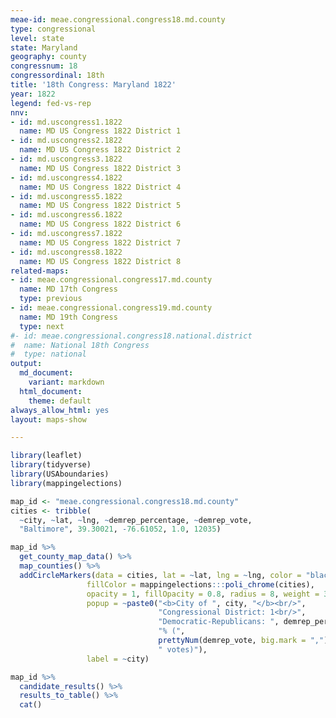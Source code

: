 ```yaml
---
meae-id: meae.congressional.congress18.md.county
type: congressional
level: state
state: Maryland
geography: county
congressnum: 18
congressordinal: 18th
title: '18th Congress: Maryland 1822'
year: 1822
legend: fed-vs-rep
nnv:
- id: md.uscongress1.1822
  name: MD US Congress 1822 District 1
- id: md.uscongress2.1822
  name: MD US Congress 1822 District 2
- id: md.uscongress3.1822
  name: MD US Congress 1822 District 3
- id: md.uscongress4.1822
  name: MD US Congress 1822 District 4
- id: md.uscongress5.1822
  name: MD US Congress 1822 District 5
- id: md.uscongress6.1822
  name: MD US Congress 1822 District 6
- id: md.uscongress7.1822
  name: MD US Congress 1822 District 7
- id: md.uscongress8.1822
  name: MD US Congress 1822 District 8
related-maps:
- id: meae.congressional.congress17.md.county
  name: MD 17th Congress
  type: previous
- id: meae.congressional.congress19.md.county
  name: MD 19th Congress
  type: next
#- id: meae.congressional.congress18.national.district
#  name: National 18th Congress
#  type: national
output:
  md_document:
    variant: markdown
  html_document:
    theme: default
always_allow_html: yes
layout: maps-show

---
```


```r
library(leaflet)
library(tidyverse)
library(USAboundaries)
library(mappingelections)

map_id <- "meae.congressional.congress18.md.county"
cities <- tribble(
  ~city, ~lat, ~lng, ~demrep_percentage, ~demrep_vote,
  "Baltimore", 39.30021, -76.61052, 1.0, 12035)
```

<div class="map">

```r
map_id %>%
  get_county_map_data() %>%
  map_counties() %>% 
  addCircleMarkers(data = cities, lat = ~lat, lng = ~lng, color = "black",
                 fillColor = mappingelections:::poli_chrome(cities),
                 opacity = 1, fillOpacity = 0.8, radius = 8, weight = 3,
                 popup = ~paste0("<b>City of ", city, "</b><br/>",
                                 "Congressional District: 1<br/>",
                                 "Democratic-Republicans: ", demrep_percentage * 100,
                                 "% (", 
                                 prettyNum(demrep_vote, big.mark = ","),
                                 " votes)"),
                 label = ~city)
```

</div>

<div class="results-table">

```r
map_id %>%
  candidate_results() %>%
  results_to_table() %>%
  cat()
```

</div>
